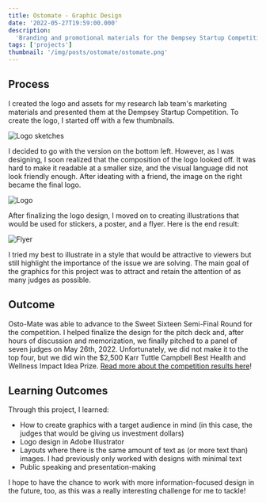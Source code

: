 ```yaml
---
title: Ostomate - Graphic Design
date: '2022-05-27T19:59:00.000'
description:
  'Branding and promotional materials for the Dempsey Startup Competition at UW.'
tags: ['projects']
thumbnail: '/img/posts/ostomate/ostomate.png'
---
```


## Process

I created the logo and assets for my research lab team's marketing materials and
presented them at the Dempsey Startup Competition. To create the logo, I started
off with a few thumbnails.

![Logo sketches](/img/posts/ostomate/logo-sketches.png)

I decided to go with the version on the bottom left. However, as I was
designing, I soon realized that the composition of the logo looked off. It was
hard to make it readable at a smaller size, and the visual language did not look
friendly enough. After ideating with a friend, the image on the right became the
final logo.

![Logo](/img/posts/ostomate/logo.jpg)

After finalizing the logo design, I moved on to creating illustrations that
would be used for stickers, a poster, and a flyer. Here is the end result:

![Flyer](/img/posts/ostomate/flyer.jpg)

I tried my best to illustrate in a style that would be attractive to viewers but
still highlight the importance of the issue we are solving. The main goal of the
graphics for this project was to attract and retain the attention of as many
judges as possible.

## Outcome

Osto-Mate was able to advance to the Sweet Sixteen Semi-Final Round for the
competition. I helped finalize the design for the pitch deck and, after hours of
discussion and memorization, we finally pitched to a panel of seven judges on
May 26th, 2022. Unfortunately, we did not make it to the top four, but we did
win the $2,500 Karr Tuttle Campbell Best Health and Wellness Impact Idea Prize.
[Read more about the competition results here](https://blog.foster.uw.edu/2022-awards-dempsey-startup-competition/)!

## Learning Outcomes

Through this project, I learned:

- How to create graphics with a target audience in mind (in this case, the
  judges that would be giving us investment dollars)
- Logo design in Adobe Illustrator
- Layouts where there is the same amount of text as (or more text than) images.
  I had previously only worked with designs with minimal text
- Public speaking and presentation-making

I hope to have the chance to work with more information-focused design in the
future, too, as this was a really interesting challenge for me to tackle!

